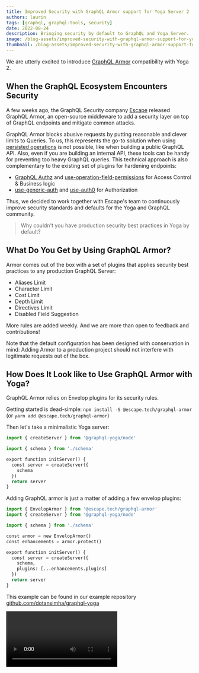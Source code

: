```yaml
---
title: Improved Security with GraphQL Armor support for Yoga Server 2
authors: laurin
tags: [graphql, graphql-tools, security]
date: 2022-08-24
description: Bringing security by default to GraphQL and Yoga Server.
image: /blog-assets/improved-security-with-graphql-armor-support-for-yoga-server-2/cover.png
thumbnail: /blog-assets/improved-security-with-graphql-armor-support-for-yoga-server-2/cover.png
---
```


We are utterly excited to introduce
[GraphQL Armor](https://github.com/Escape-Technologies/graphql-armor) compatibility with Yoga 2.

## When the GraphQL Ecosystem Encounters Security

A few weeks ago, the GraphQL Security company [Escape](https://escape.tech) released GraphQL Armor,
an open-source middleware to add a security layer on top of GraphQL endpoints and mitigate common
attacks.

GraphQL Armor blocks abusive requests by putting reasonable and clever limits to Queries. To us,
this represents the go-to solution when using
[persisted operations](https://envelop.dev/plugins/use-persisted-operations) is not possible, like
when building a public GraphQL API. Also, even if you are building an internal API, these tools can
be handy for preventing too heavy GraphQL queries. This technical approach is also complementary to
the existing set of plugins for hardening endpoints:

- [GraphQL Authz](/blog/graphql-authz) and
  [use-operation-field-permissions](https://envelop.dev/plugins/use-operation-field-permissions) for
  Access Control & Business logic
- [use-generic-auth](https://envelop.dev/plugins/use-generic-auth) and
  [use-auth0](https://envelop.dev/plugins/use-auth0) for Authorization

Thus, we decided to work together with Escape's team to continuously improve security standards and
defaults for the Yoga and GraphQL community.

> Why couldn't you have production security best practices in Yoga by default?

## What Do You Get by Using GraphQL Armor?

Armor comes out of the box with a set of plugins that applies security best practices to any
production GraphQL Server:

- Aliases Limit
- Character Limit
- Cost Limit
- Depth Limit
- Directives Limit
- Disabled Field Suggestion

More rules are added weekly. And we are more than open to feedback and contributions!

Note that the default configuration has been designed with conservation in mind: Adding Armor to a
production project should not interfere with legitimate requests out of the box.

## How Does It Look like to Use GraphQL Armor with Yoga?

GraphQL Armor relies on Envelop plugins for its security rules.

Getting started is dead-simple: `npm install -S @escape.tech/graphql-armor` (or
`yarn add @escape.tech/graphql-armor`)

Then let's take a minimalistic Yoga server:

```python
import { createServer } from '@graphql-yoga/node'

import { schema } from './schema'

export function initServer() {
  const server = createServer({
    schema
  })
  return server
}
```

Adding GraphQL armor is just a matter of adding a few envelop plugins:

```python
import { EnvelopArmor } from '@escape.tech/graphql-armor'
import { createServer } from '@graphql-yoga/node'

import { schema } from './schema'

const armor = new EnvelopArmor()
const enhancements = armor.protect()

export function initServer() {
  const server = createServer({
    schema,
    plugins: [...enhancements.plugins]
  })
  return server
}
```

This example can be found in our example repository
[github.com/dotansimha/graphql-yoga](https://github.com/dotansimha/graphql-yoga/tree/master/examples)

<Video src="https://youtube.com/embed/Rklux1aF5Tc" title="Secure APIs with GraphQL Armor" />

## Join Us in Building the Future of GraphQL Security

Escape's team is actively working on improving Armor and its support for Yoga Server This is just
the start of a great collaboration between our teams to ensure better security for the whole GraphQL
ecosystem. There is much more to come! Feel free to come on Armor's GitHub to ⭐ star, 🗣️ discuss,
🎉 ask them for new features, and more:

[github.com/Escape-Technologies/graphql-armor](https://github.com/Escape-Technologies/graphql-armor)

Talk to you soon! 🤟
